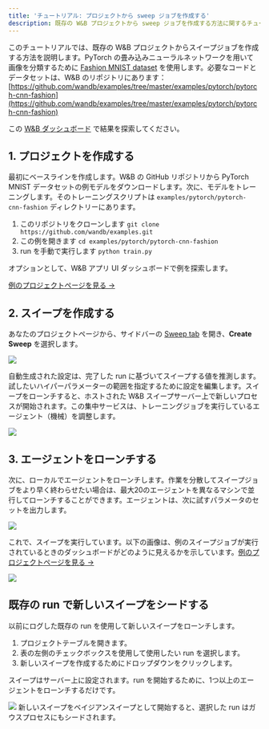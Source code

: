 ```yaml
---
title: 'チュートリアル: プロジェクトから sweep ジョブを作成する'
description: 既存の W&B プロジェクトから sweep ジョブを作成する方法に関するチュートリアル。
---
```


このチュートリアルでは、既存の W&B プロジェクトからスイープジョブを作成する方法を説明します。PyTorch の畳み込みニューラルネットワークを用いて画像を分類するために [Fashion MNIST dataset](https://github.com/zalandoresearch/fashion-mnist) を使用します。必要なコードとデータセットは、W&B のリポジトリにあります：[https://github.com/wandb/examples/tree/master/examples/pytorch/pytorch-cnn-fashion](https://github.com/wandb/examples/tree/master/examples/pytorch/pytorch-cnn-fashion)

この [W&B ダッシュボード](https://app.wandb.ai/carey/pytorch-cnn-fashion) で結果を探索してください。

## 1. プロジェクトを作成する

最初にベースラインを作成します。W&B の GitHub リポジトリから PyTorch MNIST データセットの例モデルをダウンロードします。次に、モデルをトレーニングします。そのトレーニングスクリプトは `examples/pytorch/pytorch-cnn-fashion` ディレクトリーにあります。

1. このリポジトリをクローンします `git clone https://github.com/wandb/examples.git`
2. この例を開きます `cd examples/pytorch/pytorch-cnn-fashion`
3. run を手動で実行します `python train.py`

オプションとして、W&B アプリ UI ダッシュボードで例を探索します。

[例のプロジェクトページを見る →](https://app.wandb.ai/carey/pytorch-cnn-fashion)

## 2. スイープを作成する

あなたのプロジェクトページから、サイドバーの [Sweep tab](/ja/models/sweeps/sweeps-ui/) を開き、**Create Sweep** を選択します。

<Frame>
    <img src="/images/sweeps/sweep1.png"  />
</Frame>

自動生成された設定は、完了した run に基づいてスイープする値を推測します。試したいハイパーパラメーターの範囲を指定するために設定を編集します。スイープをローンチすると、ホストされた W&B スイープサーバー上で新しいプロセスが開始されます。この集中サービスは、トレーニングジョブを実行しているエージェント（機械）を調整します。

<Frame>
    <img src="/images/sweeps/sweep2.png"  />
</Frame>

## 3. エージェントをローンチする

次に、ローカルでエージェントをローンチします。作業を分散してスイープジョブをより早く終わらせたい場合は、最大20のエージェントを異なるマシンで並行してローンチすることができます。エージェントは、次に試すパラメータのセットを出力します。

<Frame>
    <img src="/images/sweeps/sweep3.png"  />
</Frame>

これで、スイープを実行しています。以下の画像は、例のスイープジョブが実行されているときのダッシュボードがどのように見えるかを示しています。[例のプロジェクトページを見る →](https://app.wandb.ai/carey/pytorch-cnn-fashion)

<Frame>
    <img src="/images/sweeps/sweep4.png"  />
</Frame>

## 既存の run で新しいスイープをシードする

以前にログした既存の run を使用して新しいスイープをローンチします。

1. プロジェクトテーブルを開きます。
2. 表の左側のチェックボックスを使用して使用したい run を選択します。
3. 新しいスイープを作成するためにドロップダウンをクリックします。

スイープはサーバー上に設定されます。run を開始するために、1つ以上のエージェントをローンチするだけです。

<Frame>
    <img src="/images/sweeps/tutorial_sweep_runs.png"  />
</Frame>

<Note>
新しいスイープをベイジアンスイープとして開始すると、選択した run はガウスプロセスにもシードされます。
</Note>